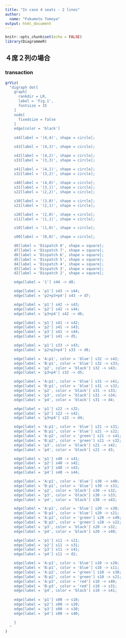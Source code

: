 ```yaml
---
title: "In case 4 seats - 2 lines"
author:
  name: "Fukumoto Tomoya"
output: html_document
---
```


```r
knitr::opts_chunk$set(echo = FALSE)
library(DiagrammeR)
```

## ４席２列の場合
### transaction

```r
grViz(
  "digraph dot{
    graph[
      rankdir = LR,
      label = 'Fig.1',
      fontsize = 15
    ]
    node[
      fixedsize = false
    ]
    edge[color = 'black']
    
    s44[label = '(4,4)', shape = circle];

    s43[label = '(4,3)', shape = circle];

    s42[label = '(4,2)', shape = circle];
    s33[label = '(3,3)', shape = circle];

    s41[label = '(4,1)', shape = circle];
    s32[label = '(3,2)', shape = circle];
    
    s40[label = '(4,0)', shape = circle];
    s31[label = '(3,1)', shape = circle];
    s22[label = '(2,2)', shape = circle];

    s30[label = '(3,0)', shape = circle];
    s21[label = '(2,1)', shape = circle];

    s20[label = '(2,0)', shape = circle];
    s11[label = '(1,1)', shape = circle];

    s10[label = '(1,0)', shape = circle];

    s00[label = '(0,0)', shape = circle];

    d8[label = 'Dispatch 8', shape = square];
    d7[label = 'Dispatch 7', shape = square];
    d6[label = 'Dispatch 6', shape = square];
    d5[label = 'Dispatch 5', shape = square];
    d4[label = 'Dispatch 4', shape = square];
    d3[label = 'Dispatch 3', shape = square];
    d2[label = 'Dispatch 2', shape = square];

    edge[label = '1'] s44 -> d8;

    edge[label = 'p1'] s43 -> s44;
    edge[label = 'p2+p3+p4'] s43 -> d7;

    edge[label = 'p1'] s42 -> s43;
    edge[label = 'p2'] s42 -> s44;
    edge[label = 'p3+p4'] s42 -> d6;

    edge[label = 'p1'] s41 -> s42;
    edge[label = 'p2'] s41 -> s43;
    edge[label = 'p3'] s41 -> s44;
    edge[label = 'p4'] s41 -> d5;

    edge[label = 'p1'] s33 -> s43;
    edge[label = 'p2+p3+p4'] s33 -> d6;

    edge[label = 'A:p1', color = 'blue'] s32 -> s42;
    edge[label = 'B:p1', color = 'blue'] s32 -> s33;
    edge[label = 'p2', color = 'black'] s32 -> s43;
    edge[label = 'p3+p4'] s32 -> d5;

    edge[label = 'A:p1', color = 'blue'] s31 -> s41;
    edge[label = 'B:p1', color = 'blue'] s31 -> s32;
    edge[label = 'p2', color = 'black'] s31 -> s33;
    edge[label = 'p3', color = 'black'] s31 -> s34;
    edge[label = 'p4', color = 'black'] s31 -> d4;

    edge[label = 'p1'] s22 -> s32;
    edge[label = 'p2'] s22 -> s42;
    edge[label = 'p3+p4'] s22 -> d4;

    edge[label = 'A:p1', color = 'blue'] s21 -> s31;
    edge[label = 'B:p1', color = 'blue'] s21 -> s22;
    edge[label = 'A:p2', color = 'green'] s21 -> s41;
    edge[label = 'B:p2', color = 'green'] s21 -> s32;
    edge[label = 'p3', color = 'black'] s21 -> s42;
    edge[label = 'p4', color = 'black'] s21 -> d3;

    edge[label = 'p1'] s40 -> s41;
    edge[label = 'p2'] s40 -> s42;
    edge[label = 'p3'] s40 -> s43;
    edge[label = 'p4'] s40 -> s44;

    edge[label = 'A:p1', color = 'blue'] s30 -> s40;
    edge[label = 'B:p1', color = 'blue'] s30 -> s31;
    edge[label = 'p2', color = 'black'] s30 -> s32;
    edge[label = 'p3', color = 'black'] s30 -> s33;
    edge[label = 'p4', color = 'black'] s30 -> s43;

    edge[label = 'A:p1', color = 'blue'] s20 -> s30;
    edge[label = 'B:p1', color = 'blue'] s20 -> s21;
    edge[label = 'A:p2', color = 'green'] s20 -> s40;
    edge[label = 'B:p2', color = 'green'] s20 -> s22;
    edge[label = 'p3', color = 'black'] s20 -> s32;
    edge[label = 'p4', color = 'black'] s20 -> s40;

    edge[label = 'p1'] s11 -> s21;
    edge[label = 'p2'] s11 -> s31;
    edge[label = 'p3'] s11 -> s41;
    edge[label = 'p4'] s11 -> d2;

    edge[label = 'A:p1', color = 'blue'] s10 -> s20;
    edge[label = 'B:p1', color = 'blue'] s10 -> s11;
    edge[label = 'A:p2', color = 'green'] s10 -> s30;
    edge[label = 'B:p2', color = 'green'] s10 -> s21;
    edge[label = 'A:p3', color = 'red'] s10 -> s40;
    edge[label = 'B:p3', color = 'red'] s10 -> s31;
    edge[label = 'p4', color = 'black'] s10 -> s41;
    
    edge[label = 'p1'] s00 -> s10;
    edge[label = 'p2'] s00 -> s20;
    edge[label = 'p3'] s00 -> s30;
    edge[label = 'p4'] s00 -> s40;

    }
  "
)
```


